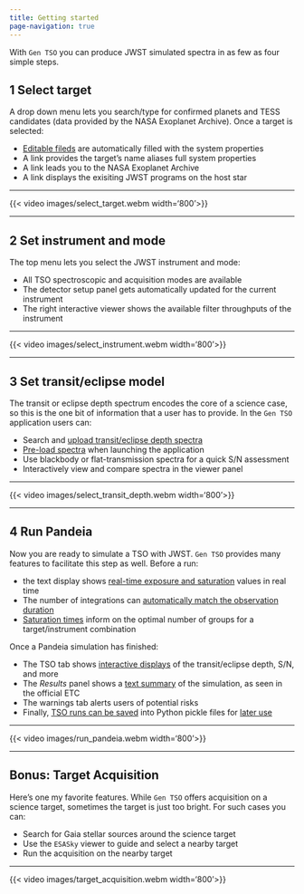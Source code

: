 ```yaml
---
title: Getting started
page-navigation: true
---
```


With `Gen TSO` you can produce JWST simulated spectra in as few as four simple steps.

## 1 Select target

A drop down menu lets you search/type for confirmed planets and TESS candidates
(data provided by the NASA Exoplanet Archive).  Once a target is selected:

- [Editable fileds](select_target.qmd) are automatically filled with the system properties
- A link provides the target's name aliases full system properties
- A link leads you to the NASA Exoplanet Archive
- A link displays the exisiting JWST programs on the host star

---

{{< video images/select_target.webm width='800'>}}

---

## 2 Set instrument and mode

The top menu lets you select the JWST instrument and mode:

- All TSO spectroscopic and acquisition modes are available
- The detector setup panel gets automatically updated for the current instrument
- The right interactive viewer shows the available filter throughputs of the instrument

---

{{< video images/select_instrument.webm width='800'>}}

---

## 3 Set transit/eclipse model

The transit or eclipse depth spectrum encodes the core of a science case,
so this is the one bit of information that a user has to provide.
In the `Gen TSO` application users can:

- Search and [upload transit/eclipse depth spectra](select_planet_model.qmd#uploading-model-files)
- [Pre-load spectra](select_planet_model.qmd#pre-loading-models-at-launch) when launching the application
- Use blackbody or flat-transmission spectra for a quick S/N assessment
- Interactively view and compare spectra in the viewer panel

---

{{< video images/select_transit_depth.webm width='800'>}}

---


## 4 Run Pandeia

Now you are ready to simulate a TSO with JWST.  `Gen TSO` provides many
features to facilitate this step as well. Before a run:

- the text display shows [real-time exposure and saturation](run_pandeia.qmd) values in real time
- The number of integrations can [automatically match the observation duration](run_pandeia.qmd#exposure-times)
- [Saturation times](run_pandeia.qmd#saturation) inform on the optimal number of groups for a target/instrument combination

Once a Pandeia simulation has finished:

- The TSO tab shows [interactive displays](run_pandeia.qmd#figures) of the transit/eclipse depth, S/N, and more
- The *Results* panel shows a [text summary](run_pandeia.qmd#text-outputs) of the simulation, as seen in the official ETC
- The warnings tab alerts users of potential risks
- Finally, [TSO runs can be saved](run_pandeia.qmd#collecting-outputs) into Python pickle files for [later use](tutorials_tso_post_processing.qmd)

---

{{< video images/run_pandeia.webm width='800'>}}

---


## Bonus: Target Acquisition

Here's one my favorite features.  While `Gen TSO` offers acquisition on a
science target, sometimes the target is just too bright.  For such cases you can:

- Search for Gaia stellar sources around the science target
- Use the `ESASky` viewer to guide and select a nearby target
- Run the acquisition on the nearby target

---

{{< video images/target_acquisition.webm width='800'>}}



